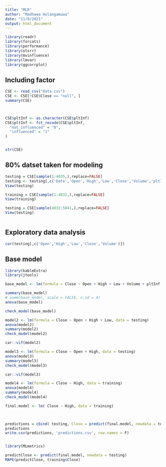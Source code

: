 ```yaml
---
title: "MLR"
author: "Madhawa Hulangamuwa"
date: "11/9/2021"
output: html_document
---
```


```r

library(readr)
library(forcats)
library(performance)
library(olsrr)
library(mvinfluence)
library(lmvar)
library(ggcorrplot)


```

## Including factor 

```r

CSE <- read_csv("Data.csv")
CSE <- CSE[!CSE$Close == "null", ]
summary(CSE)



CSE$pltInf <- as.character(CSE$pltInf)
CSE$pltInf <- fct_recode(CSE$pltInf,
  "not_influenced" = "0",
  "influenced" = "1"
)


str(CSE)

```

## 80% datset taken for modeling

```r


testing = CSE[sample(1:4035,),replace=FALSE]
testing <- testing[,c('Date','Open','High','Low','Close','Volume','pltInf')]
View(testing)

training = CSE[sample(1:4032,),replace=FALSE]
View(training)

testing = CSE[sample(4033:5041,),replace=FALSE]
View(testing)



```

## Exploratory data analysis

```r

cor(testing[,c('Open','High','Low','Close','Volume')])


```

## Base model

```r

library(kableExtra)
library(jtools)

base_model <- lm(formula = Close ~ Open + High + Low + Volume + pltInf, data = testing)

summary(base_model)
# summ(base_model, scale = FALSE, n.sd = 4)
anova(base_model)

check_model(base_model)

```

```r

model2 <- lm(formula = Close ~ Open + High + Low, data = testing)
anova(model2)
summary(model2)
check_model(model2)

car::vif(model2)

```


```r


model3 <- lm(formula = Close ~ Open + High, data = testing)
anova(model3)
summary(model3)
check_model(model3)

car::vif(model3)


```


```r

model4 <- lm(formula = Close ~ High, data = training)
anova(model4)
summary(model4)
check_model(model4)

final.model <- lm( Close ~ High, data = training)

  

predictions = cbind( testing, Close = predict(final.model, newdata = testing))
predictions
write.csv(predictions, 'predictions.csv', row.names = F)



```



```r

library(MLmetrics)

predictClose <- predict(final.model, newdata = testing)
MAPE(predictClose, training$Close)


```
